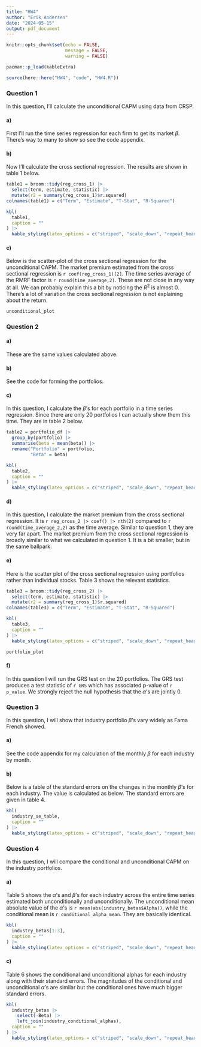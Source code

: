 ```yaml
---
title: "HW4"
author: "Erik Andersen"
date: "2024-05-15"
output: pdf_document
---
```


```r
knitr::opts_chunk$set(echo = FALSE,
                      message = FALSE,
                      warning = FALSE)
```

```r
pacman::p_load(kableExtra)

source(here::here("HW4", "code", "HW4.R"))
```


### Question 1

In this question, I'll calculate the unconditional CAPM using data from CRSP.

#### a)

First I'll run the time series regression for each firm to get its market $\beta$. There's way to many to show so see the code appendix.

#### b)

Now I'll calculate the cross sectional regression. The results are shown in table 1 below.

```r
table1 = broom::tidy(reg_cross_1) |> 
  select(term, estimate, statistic) |> 
  mutate(r2 = summary(reg_cross_1)$r.squared)
colnames(table1) = c("Term", "Estimate", "T-Stat", "R-Squared")

kbl(
  table1,
  caption = ""
) |> 
  kable_styling(latex_options = c("striped", "scale_down", "repeat_header", "hold_position"))
```

#### c) 

Below is the scatter-plot of the cross sectional regression for the unconditional CAPM. The market premium estimated from the cross sectional regression is `r coef(reg_cross_1)[2]`. The time series average of the RMRF factor is `r round(time_average,2)`. These are not close in any way at all. We can probably explain this a bit by noticing the $R^2$ is almost 0. There's a lot of variation the cross sectional regression is not explaining about the return. 

```r
unconditional_plot
```

### Question 2

#### a)

These are the same values calculated above.

#### b)

See the code for forming the portfolios.

#### c)

In this question, I calculate the $\beta$'s for each portfolio in a time series regression. Since there are only 20 portfolios I can actually show them this time. They are in table 2 below.

```r
table2 = portfolio_df |> 
  group_by(portfolio) |> 
  summarise(beta = mean(beta)) |> 
  rename("Portfolio" = portfolio,
         "Beta" = beta)

kbl(
  table2,
  caption = ""
) |> 
  kable_styling(latex_options = c("striped", "scale_down", "repeat_header", "hold_position"))
```

#### d)

In this question, I calculate the market premium from the cross sectional regression. It is `r reg_cross_2 |> coef() |> nth(2)` compared to `r round(time_average_2,2)` as the time average. Similar to question 1, they are very far apart. The market premium from the cross sectional regression is broadly similar to what we calculated in question 1. It is a bit smaller, but in the same ballpark.

#### e)

Here is the scatter plot of the cross sectional regression using portfolios rather than individual stocks. Table 3 shows the relevant statistics.

```r
table3 = broom::tidy(reg_cross_2) |> 
  select(term, estimate, statistic) |> 
  mutate(r2 = summary(reg_cross_1)$r.squared)
colnames(table3) = c("Term", "Estimate", "T-Stat", "R-Squared")

kbl(
  table3,
  caption = ""
) |> 
  kable_styling(latex_options = c("striped", "scale_down", "repeat_header", "hold_position"))
```


```r
portfolio_plot
```

#### f)

In this question I will run the GRS test on the 20 portfolios. The GRS test produces a test statistic of `r GRS` which has associated p-value of `r p_value`. We strongly reject the null hypothesis that the $\alpha$'s are jointly 0. 

### Question 3

In this question, I will show that industry portfolio $\beta$'s vary widely as Fama French showed.

#### a)

See the code appendix for my calculation of the monthly $\beta$ for each industry by month.

#### b)

Below is a table of the standard errors on the changes in the monthly $\beta$'s for each industry. The value is calculated as below. The standard errors are given in table 4.

\begin{align*}
  \sigma^2_{Time Series}(\hat{\beta}) = \sigma^2_{True}(\beta) + \sigma^2_{Mean Standard Error}(\hat{\beta})
\end{align*}

```r
kbl(
  industry_se_table,
  caption = ""
) |> 
  kable_styling(latex_options = c("striped", "scale_down", "repeat_header", "hold_position"))
```

### Question 4

In this question, I will compare the conditional and unconditional CAPM on the industry portfolios.

#### a)

Table 5 shows the $\alpha$'s and $\beta$'s for each industry across the entire time series estimated both unconditionally and unconditionally. The unconditional mean absolute value of the $\alpha$'s is `r mean(abs(industry_betas$Alpha))`, while the conditional mean is `r conditional_alpha_mean`. They are basically identical. 

```r
kbl(
  industry_betas[1:3],
  caption = ""
) |> 
  kable_styling(latex_options = c("striped", "scale_down", "repeat_header", "hold_position"))
```



#### c)

Table 6 shows the conditional and unconditional alphas for each industry along with their standard errors. The magnitudes of the conditional and unconditional $\alpha$'s are similar but the conditional ones have much bigger standard errors. 

```r
kbl(
  industry_betas |> 
    select(-Beta) |> 
    left_join(industry_conditional_alphas),
  caption = ""
) |> 
  kable_styling(latex_options = c("striped", "scale_down", "repeat_header", "hold_position"))
```

